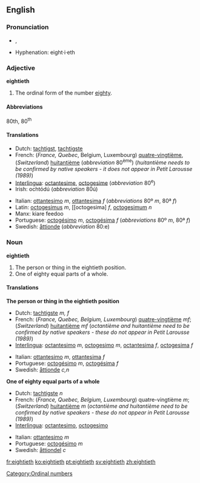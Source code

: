 ==English==
===Pronunciation===
*{{IPA|/ˈeɪtiəθ/}}, {{SAMPA|/"eIti@T/}}
*Hyphenation: eight·i·eth

===Adjective===
'''eightieth'''

# The ordinal form of the number [[eighty]].

====Abbreviations====
80th, 80<sup>th</sup>

====Translations====
{{top}}
*Dutch: [[tachtigst]], [[tachtigste]]
*French: (''France, Quebec'', Belgium, Luxembourg) [[quatre-vingtième]], (''Switzerland'') [[huitantième]] (''abbreviation'' 80<sup>ème</sup>) (''huitantième needs to be confirmed by native speakers - it does not appear in Petit Larousse (1989)'')
*[[Interlingua]]: [[octantesime]], [[octogesime]] (''abbreviation'' 80<sup>e</sup>)
*Irish: ochtódú (''abbreviation'' 80ú)
{{mid}}
*Italian: [[ottantesimo]] ''m'', [[ottantesima]] ''f'' (''abbreviations'' 80º ''m'', 80ª ''f'')
*Latin: [[octogesimus]] ''m'', [[octogesima] ''f'', [[octogesimum]] ''n''
*Manx: kiare feedoo
*Portuguese: [[octogésimo]] ''m'', [[octogésima]] ''f'' (''abbreviations'' 80º ''m'', 80ª ''f'')
*Swedish: [[åttionde]] (''abbreviation'' 80:e)
{{bottom}}

===Noun===
'''eightieth'''

#The person or thing in the eightieth position.
#One of eighty equal parts of a whole.

====Translations====
'''The person or thing in the eightieth position'''
{{top}}
*Dutch: [[tachtigste]] ''m, f''
*French: (''France, Quebec, Belgium, Luxembourg'') [[quatre-vingtième]]  ''mf''; (''Switzerland'') [[huitantième]] ''mf'' (''octantième and huitantième need to be confirmed by native speakers - these do not appear in Petit Larousse (1989)'')
*[[Interlingua]]: [[octantesimo]] ''m'', [[octogesimo]] ''m'', [[octantesima]] ''f'', [[octogesima]] ''f''
{{mid}}
*Italian: [[ottantesimo]] ''m'', [[ottantesima]] ''f''
*Portuguese: [[octogésimo]] ''m'', [[octogésima]] ''f''
*Swedish: [[åttionde]] ''c,n''
{{bottom}}

'''One of eighty equal parts of a whole'''
{{top}}
*Dutch: [[tachtigste]] ''n''
*French: (''France, Quebec, Belgium, Luxembourg'') quatre-vingtième ''m'';  (''Switzerland'') [[huitantième]] ''m'' (''octantième and huitantième need to be confirmed by native speakers - these do not appear in Petit Larousse (1989)'')
*[[Interlingua]]: [[octantesimo]], [[octogesimo]]
{{mid}}
*Italian: [[ottantesimo]] ''m''
*Portuguese: [[octogésimo]] ''m''
*Swedish: [[åttiondel]] ''c''
{{bottom}}

[[Category:Ordinal numbers]]

[[fr:eightieth]]
[[ko:eightieth]]
[[pt:eightieth]]
[[sv:eightieth]]
[[zh:eightieth]]
